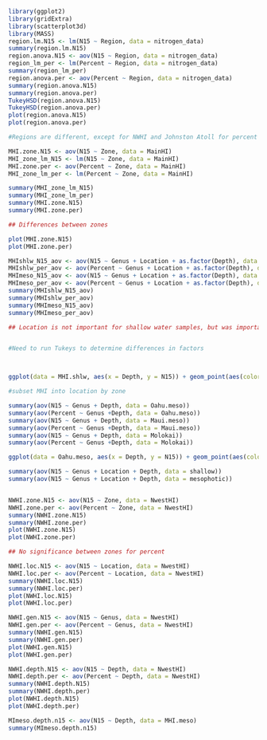 
```r
library(ggplot2)
library(gridExtra)
library(scatterplot3d)
library(MASS)
region.lm.N15 <- lm(N15 ~ Region, data = nitrogen_data)
summary(region.lm.N15)
region.anova.N15 <- aov(N15 ~ Region, data = nitrogen_data)
region_lm_per <- lm(Percent ~ Region, data = nitrogen_data)
summary(region_lm_per)
region.anova.per <- aov(Percent ~ Region, data = nitrogen_data)
summary(region.anova.N15)
summary(region.anova.per)
TukeyHSD(region.anova.N15)
TukeyHSD(region.anova.per)
plot(region.anova.N15)
plot(region.anova.per)

#Regions are different, except for NWHI and Johnston Atoll for percent
```

```r
MHI.zone.N15 <- aov(N15 ~ Zone, data = MainHI)
MHI_zone_lm_N15 <- lm(N15 ~ Zone, data = MainHI)
MHI.zone.per <- aov(Percent ~ Zone, data = MainHI)
MHI_zone_lm_per <- lm(Percent ~ Zone, data = MainHI)

summary(MHI_zone_lm_N15)
summary(MHI_zone_lm_per)
summary(MHI.zone.N15)
summary(MHI.zone.per)

## Differences between zones

plot(MHI.zone.N15)
plot(MHI.zone.per)
```

```r
MHIshlw_N15_aov <- aov(N15 ~ Genus + Location + as.factor(Depth), data = MHI.shlw)
MHIshlw_per_aov <- aov(Percent ~ Genus + Location + as.factor(Depth), data = MHI.shlw)
MHImeso_N15_aov <- aov(N15 ~ Genus + Location + as.factor(Depth), data = MHI.meso)
MHImeso_per_aov <- aov(Percent ~ Genus + Location + as.factor(Depth), data = MHI.meso)
summary(MHIshlw_N15_aov)
summary(MHIshlw_per_aov)
summary(MHImeso_N15_aov)
summary(MHImeso_per_aov)

## Location is not important for shallow water samples, but was important for mesophotic N15. 


#Need to run Tukeys to determine differences in factors 



ggplot(data = MHI.shlw, aes(x = Depth, y = N15)) + geom_point(aes(color = Genus)) + geom_smooth(aes(linetype = Genus, color = Genus), method = 'loess')
```

```r
#subset MHI into location by zone

summary(aov(N15 ~ Genus + Depth, data = Oahu.meso))
summary(aov(Percent ~ Genus +Depth, data = Oahu.meso))
summary(aov(N15 ~ Genus + Depth, data = Maui.meso))
summary(aov(Percent ~ Genus +Depth, data = Maui.meso))
summary(aov(N15 ~ Genus + Depth, data = Molokai))
summary(aov(Percent ~ Genus +Depth, data = Molokai))

ggplot(data = Oahu.meso, aes(x = Depth, y = N15)) + geom_point(aes(color = Genus)) + geom_smooth(aes(linetype = Genus, color = Genus), method = 'loess')
```




```r
summary(aov(N15 ~ Genus + Location + Depth, data = shallow))
summary(aov(N15 ~ Genus + Location + Depth, data = mesophotic))


NWHI.zone.N15 <- aov(N15 ~ Zone, data = NwestHI)
NWHI.zone.per <- aov(Percent ~ Zone, data = NwestHI)
summary(NWHI.zone.N15)
summary(NWHI.zone.per)
plot(NWHI.zone.N15)
plot(NWHI.zone.per)

## No significance between zones for percent
```

```r
NWHI.loc.N15 <- aov(N15 ~ Location, data = NwestHI)
NWHI.loc.per <- aov(Percent ~ Location, data = NwestHI)
summary(NWHI.loc.N15)
summary(NWHI.loc.per)
plot(NWHI.loc.N15)
plot(NWHI.loc.per)
```

```r
NWHI.gen.N15 <- aov(N15 ~ Genus, data = NwestHI)
NWHI.gen.per <- aov(Percent ~ Genus, data = NwestHI)
summary(NWHI.gen.N15)
summary(NWHI.gen.per)
plot(NWHI.gen.N15)
plot(NWHI.gen.per)
```

```r
NWHI.depth.N15 <- aov(N15 ~ Depth, data = NwestHI)
NWHI.depth.per <- aov(Percent ~ Depth, data = NwestHI)
summary(NWHI.depth.N15)
summary(NWHI.depth.per)
plot(NWHI.depth.N15)
plot(NWHI.depth.per)
```

```r
MImeso.depth.n15 <- aov(N15 ~ Depth, data = MHI.meso)
summary(MImeso.depth.n15)
```

